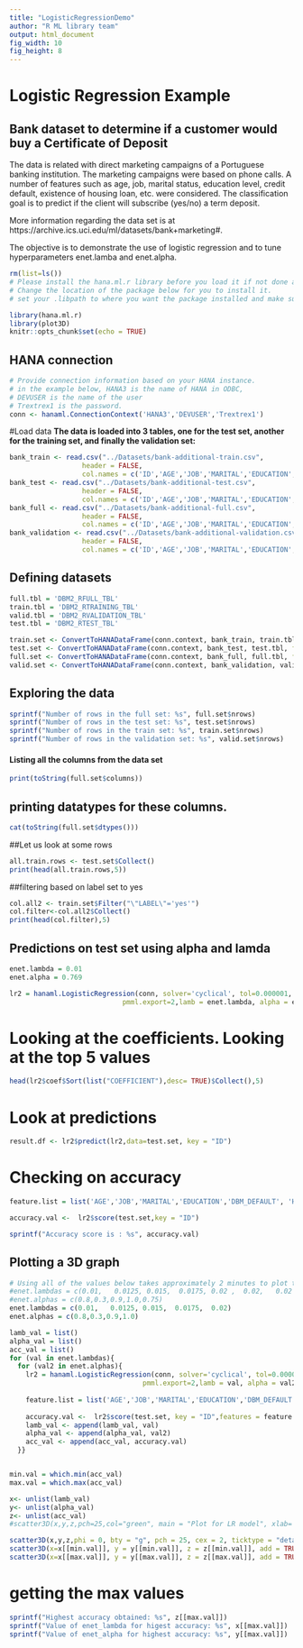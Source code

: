 ```yaml
---
title: "LogisticRegressionDemo"
author: "R ML library team"
output: html_document
fig_width: 10
fig_height: 8
---
```

# Logistic Regression Example
## Bank dataset to determine if a customer would buy a Certificate of Deposit
The data is related with direct marketing campaigns of a Portuguese banking institution. The marketing campaigns were based on phone calls. A number of features such as age,  job, marital status, education level, credit default, existence of housing loan, etc. were considered. The classification goal is to predict if the client will subscribe (yes/no) a term deposit.

More information regarding the data set is at https://archive.ics.uci.edu/ml/datasets/bank+marketing#.

The objective is to demonstrate the use of logistic regression and to tune hyperparameters enet.lamba and enet.alpha.


```r
rm(list=ls())
# Please install the hana.ml.r library before you load it if not done already.
# Change the location of the package below for you to install it. 
# set your .libpath to where you want the package installed and make sure ALL of the pre required R packages (please refer to our getting started documentaiton) are already installed and loaded. 

library(hana.ml.r)
library(plot3D)
knitr::opts_chunk$set(echo = TRUE)
```
## HANA connection
```r
# Provide connection information based on your HANA instance.
# in the example below, HANA3 is the name of HANA in ODBC,
# DEVUSER is the name of the user
# Trextrex1 is the password.
conn <- hanaml.ConnectionContext('HANA3','DEVUSER','Trextrex1')

```
#Load data
**The data is loaded into 3 tables, one for the test set, another for the training set, and finally the validation set:**

```r
bank_train <- read.csv("../Datasets/bank-additional-train.csv",
                  header = FALSE,
                  col.names = c('ID','AGE','JOB','MARITAL','EDUCATION','DBM_DEFAULT', 'HOUSING','LOAN','CONTACT','DBM_MONTH','DAY_OF_WEEK','DURATION','CAMPAIGN','PDAYS','PREVIOUS','POUTCOME','EMP_VAR_RATE','CONS_PRICE_IDX','CONS_CONF_IDX','EURIBOR3M','NREMPLOYED', 'LABEL'))
bank_test <- read.csv("../Datasets/bank-additional-test.csv",
                  header = FALSE,
                  col.names = c('ID','AGE','JOB','MARITAL','EDUCATION','DBM_DEFAULT', 'HOUSING','LOAN','CONTACT','DBM_MONTH','DAY_OF_WEEK','DURATION','CAMPAIGN','PDAYS','PREVIOUS','POUTCOME','EMP_VAR_RATE','CONS_PRICE_IDX','CONS_CONF_IDX','EURIBOR3M','NREMPLOYED', 'LABEL'))
bank_full <- read.csv("../Datasets/bank-additional-full.csv",
                  header = FALSE,
                  col.names = c('ID','AGE','JOB','MARITAL','EDUCATION','DBM_DEFAULT', 'HOUSING','LOAN','CONTACT','DBM_MONTH','DAY_OF_WEEK','DURATION','CAMPAIGN','PDAYS','PREVIOUS','POUTCOME','EMP_VAR_RATE','CONS_PRICE_IDX','CONS_CONF_IDX','EURIBOR3M','NREMPLOYED', 'LABEL'))
bank_validation <- read.csv("../Datasets/bank-additional-validation.csv",
                  header = FALSE,
                  col.names = c('ID','AGE','JOB','MARITAL','EDUCATION','DBM_DEFAULT', 'HOUSING','LOAN','CONTACT','DBM_MONTH','DAY_OF_WEEK','DURATION','CAMPAIGN','PDAYS','PREVIOUS','POUTCOME','EMP_VAR_RATE','CONS_PRICE_IDX','CONS_CONF_IDX','EURIBOR3M','NREMPLOYED', 'LABEL'))
```


## Defining datasets
```r
full.tbl = 'DBM2_RFULL_TBL'
train.tbl = 'DBM2_RTRAINING_TBL'
valid.tbl = 'DBM2_RVALIDATION_TBL'
test.tbl = 'DBM2_RTEST_TBL' 

train.set <- ConvertToHANADataFrame(conn.context, bank_train, train.tbl, force = TRUE, native = TRUE)
test.set <- ConvertToHANADataFrame(conn.context, bank_test, test.tbl, force = TRUE, native = TRUE)
full.set <- ConvertToHANADataFrame(conn.context, bank_full, full.tbl, force = TRUE, native = TRUE)
valid.set <- ConvertToHANADataFrame(conn.context, bank_validation, valid.tbl, force = TRUE, native = TRUE)
```

## Exploring the data
```r
sprintf("Number of rows in the full set: %s", full.set$nrows)
sprintf("Number of rows in the test set: %s", test.set$nrows)
sprintf("Number of rows in the train set: %s", train.set$nrows)
sprintf("Number of rows in the validation set: %s", valid.set$nrows)
```
#### Listing all the columns from the data set  
```r
print(toString(full.set$columns))
```
## printing datatypes for these columns. 
```r
cat(toString(full.set$dtypes())) 
```

##Let us look at some rows 
```r
all.train.rows <- test.set$Collect()
print(head(all.train.rows,5))
```
##filtering based on label set to yes
```r
col.all2 <- train.set$Filter("\"LABEL\"='yes'")
col.filter<-col.all2$Collect()   
print(head(col.filter),5)
```
## Predictions on test set using alpha and lamda
```r
enet.lambda = 0.01
enet.alpha = 0.769

lr2 = hanaml.LogisticRegression(conn, solver='cyclical', tol=0.000001, max.iter=10000,stat.inf=1, multi.class = FALSE,
                            pmml.export=2,lamb = enet.lambda, alpha = enet.alpha, class.map0 = "no",class.map1 = "yes", data =train.set)
```

# Looking at the coefficients. Looking at the top 5 values
```r
head(lr2$coef$Sort(list("COEFFICIENT"),desc= TRUE)$Collect(),5)
```
# Look at predictions
```r

result.df <- lr2$predict(lr2,data=test.set, key = "ID")
```

# Checking on accuracy
```r
feature.list = list('AGE','JOB','MARITAL','EDUCATION','DBM_DEFAULT', 'HOUSING','LOAN','CONTACT','DBM_MONTH','DAY_OF_WEEK','DURATION','CAMPAIGN','PDAYS','PREVIOUS','POUTCOME','EMP_VAR_RATE','CONS_PRICE_IDX','CONS_CONF_IDX','EURIBOR3M','NREMPLOYED')

accuracy.val <-  lr2$score(test.set,key = "ID")

sprintf("Accuracy score is : %s", accuracy.val)

```

## Plotting a 3D graph
```r
# Using all of the values below takes approximately 2 minutes to plot the 3d graph
#enet.lambdas = c(0.01,   0.0125, 0.015,  0.0175, 0.02 ,  0.02,   0.02 ,  0.02,   0.02)
#enet.alphas = c(0.8,0.3,0.9,1.0,0.75)
enet.lambdas = c(0.01,   0.0125, 0.015,  0.0175,  0.02)
enet.alphas = c(0.8,0.3,0.9,1.0)

lamb_val = list()
alpha_val = list()
acc_val = list()
for (val in enet.lambdas){
  for (val2 in enet.alphas){
    lr2 = hanaml.LogisticRegression(conn, solver='cyclical', tol=0.000001, max.iter=10000,stat.inf=1, 
                                 pmml.export=2,lamb = val, alpha = val2, class.map0 = "no",class.map1 = "yes" ,data = train.set, formula=LABEL~AGE+JOB+MARITAL+EDUCATION+DBM_DEFAULT+HOUSING+LOAN+CONTACT+DBM_MONTH+DAY_OF_WEEK+DURATION+CAMPAIGN+PDAYS+PREVIOUS+POUTCOME+EMP_VAR_RATE+CONS_PRICE_IDX)  ## REVISIT add all columns
    
    feature.list = list('AGE','JOB','MARITAL','EDUCATION','DBM_DEFAULT', 'HOUSING','LOAN','CONTACT','DBM_MONTH','DAY_OF_WEEK','DURATION','CAMPAIGN','PDAYS','PREVIOUS','POUTCOME','EMP_VAR_RATE','CONS_PRICE_IDX','CONS_CONF_IDX','EURIBOR3M','NREMPLOYED')
    
    accuracy.val <-  lr2$score(test.set, key = "ID",features = feature.list, label = "LABEL")
    lamb_val <- append(lamb_val, val)
    alpha_val <- append(alpha_val, val2)
    acc_val <- append(acc_val, accuracy.val)
  }}


min.val = which.min(acc_val)
max.val = which.max(acc_val)

x<- unlist(lamb_val)
y<- unlist(alpha_val)
z<- unlist(acc_val)
#scatter3D(x,y,z,pch=25,col="green", main = "Plot for LR model", xlab= "Enet_lamdas", ylab= "Enet_alphas", zlab="Accuracy", clab=c("Accuracy)"))

scatter3D(x,y,z,phi = 0, bty = "g", pch = 25, cex = 2, ticktype = "detailed", main = "Plot for LR model", xlab= "Enet_lamdas", ylab= "Enet_alphas", zlab="Accuracy", clab=c("Accuracy"), col = ramp.col(c("red", "yellow", "green")) )
scatter3D(x=x[[min.val]], y = y[[min.val]], z = z[[min.val]], add = TRUE, colkey = FALSE, pch = 18, cex = 3, col = "Red")
scatter3D(x=x[[max.val]], y = y[[max.val]], z = z[[max.val]], add = TRUE, colkey = FALSE, pch = 18, cex = 3, col = "green")
```

# getting the max values
```r
sprintf("Highest accuracy obtained: %s", z[[max.val]])
sprintf("Value of enet_lambda for higest accuracy: %s", x[[max.val]])
sprintf("Value of enet_alpha for highest accuracy: %s", y[[max.val]])
```
